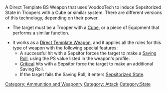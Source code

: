 {{n5-section-ammo-and-weaponry}}


A Direct Template BS Weapon that uses VoodooTech to induce Sepsitorized State in Troopers with a Cube or similar system. There are different versions of this technology, depending on their power.

{{css_skillbox |black|  SEPSITOR }}
{{skill-label | Attack }}
{{requirements}}
* The target must be a Trooper with a [[Cube]], or a piece of Equipment that performs a similar function.
{{effects}}
* It works as a [[Direct Template Weapon]], and it applies all the rules for this type of weapon with the following special features:
** A successful hit with a Sepsitor forces the target to make a [[Saving Roll]], using the PS value listed in the weapon's profile.
** [[Critical]] hits with a Sepsitor force the target to make an additional Saving Roll.
** If the target fails the Saving Roll, it enters [[Sepsitorized State]].
{{css_skillbox-end}}





[[Category: Ammunition and Weaponry]]

<!-- Label and Trait categories. -->
[[Category: Attack ]]


<!-- Manually added categories. -->
[[Category:State]]